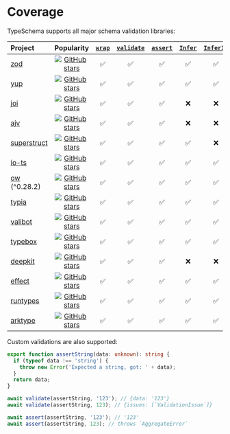 
# Coverage

TypeSchema supports all major schema validation libraries:

<Bleed>

| Project                                                                                                                 |                                                                                       Popularity                                                                                        | [`wrap`](/docs/reference#wrap) | [`validate`](/docs/reference#validate) | [`assert`](/docs/reference#assert) | [`Infer`](/docs/reference#infer) | [`InferIn`](/docs/reference#inferin) | Example schema                                                            |
| :---------------------------------------------------------------------------------------------------------------------- | :-------------------------------------------------------------------------------------------------------------------------------------------------------------------------------------: | :----------------------------: | :------------------------------------: | :--------------------------------: | :------------------------------: | :----------------------------------: | :------------------------------------------------------------------------ |
| [zod](https://zod.dev)                                                                                                  |             <a href="https://github.com/colinhacks/zod" rel="nofollow"><img src="https://img.shields.io/github/stars/colinhacks/zod?style=social" alt="GitHub stars" /></a>             |               ✅               |                   ✅                   |                 ✅                 |                ✅                |                  ✅                  | `z.string()`                                                              |
| [yup](https://github.com/jquense/yup)                                                                                   |                <a href="https://github.com/jquense/yup" rel="nofollow"><img src="https://img.shields.io/github/stars/jquense/yup?style=social" alt="GitHub stars" /></a>                |               ✅               |                   ✅                   |                 ✅                 |                ✅                |                  ✅                  | `string()`                                                                |
| [joi](https://joi.dev)                                                                                                  |                 <a href="https://github.com/hapijs/joi" rel="nofollow"><img src="https://img.shields.io/github/stars/hapijs/joi?style=social" alt="GitHub stars" /></a>                 |               ✅               |                   ✅                   |                 ✅                 |                ❌                |                  ❌                  | `Joi.string()`                                                            |
| [ajv](https://ajv.js.org)                                                                                               |          <a href="https://github.com/ajv-validator/ajv" rel="nofollow"><img src="https://img.shields.io/github/stars/ajv-validator/ajv?style=social" alt="GitHub stars" /></a>          |               ✅               |                   ✅                   |                 ✅                 |                ❌                |                  ❌                  | `{type: "string"}`                                                        |
| [superstruct](https://docs.superstructjs.org)                                                                           | <a href="https://github.com/ianstormtaylor/superstruct" rel="nofollow"><img src="https://img.shields.io/github/stars/ianstormtaylor/superstruct?style=social" alt="GitHub stars" /></a> |               ✅               |                   ✅                   |                 ✅                 |                ✅                |                  ❌                  | `string()`                                                                |
| [io-ts](https://gcanti.github.io/io-ts)                                                                                 |               <a href="https://github.com/gcanti/io-ts" rel="nofollow"><img src="https://img.shields.io/github/stars/gcanti/io-ts?style=social" alt="GitHub stars" /></a>               |               ✅               |                   ✅                   |                 ✅                 |                ✅                |                  ✅                  | `t.string`                                                                |
| <span className="whitespace-nowrap">[ow](https://sindresorhus.com/ow) <span className="text-xs">(^0.28.2)</span></span> |            <a href="https://github.com/sindresorhus/ow" rel="nofollow"><img src="https://img.shields.io/github/stars/sindresorhus/ow?style=social" alt="GitHub stars" /></a>            |               ✅               |                   ✅                   |                 ✅                 |                ✅                |                  ✅                  | `ow.string`                                                               |
| [typia](https://typia.io)                                                                                               |              <a href="https://github.com/samchon/typia" rel="nofollow"><img src="https://img.shields.io/github/stars/samchon/typia?style=social" alt="GitHub stars" /></a>              |               ✅               |                   ✅                   |                 ✅                 |                ✅                |                  ✅                  | <span className="whitespace-nowrap">`typia.createAssert<string>()`</span> |
| [valibot](https://valibot.dev)                                                                                          |      <a href="https://github.com/fabian-hiller/valibot" rel="nofollow"><img src="https://img.shields.io/github/stars/fabian-hiller/valibot?style=social" alt="GitHub stars" /></a>      |               ✅               |                   ✅                   |                 ✅                 |                ✅                |                  ✅                  | `string()`                                                                |
| [typebox](https://github.com/sinclairzx81/typebox)                                                                      |       <a href="https://github.com/sinclairzx81/typebox" rel="nofollow"><img src="https://img.shields.io/github/stars/sinclairzx81/typebox?style=social" alt="GitHub stars" /></a>       |               ✅               |                   ✅                   |                 ✅                 |                ✅                |                  ✅                  | `Type.String()`                                                           |
| [deepkit](https://deepkit.io)                                                                                           |  <a href="https://github.com/deepkit/deepkit-framework" rel="nofollow"><img src="https://img.shields.io/github/stars/deepkit/deepkit-framework?style=social" alt="GitHub stars" /></a>  |               ✅               |                   ✅                   |                 ✅                 |                ❌                |                  ❌                  | `typeOf<string>()`                                                        |
| [effect](https://effect.website)                                                                                        |           <a href="https://github.com/Effect-TS/effect" rel="nofollow"><img src="https://img.shields.io/github/stars/effect-ts/effect?style=social" alt="GitHub stars" /></a>           |               ✅               |                   ✅                   |                 ✅                 |                ✅                |                  ✅                  | `S.string`                                                                |
| [runtypes](https://github.com/pelotom/runtypes)                                                                         |           <a href="https://github.com/pelotom/runtypes" rel="nofollow"><img src="https://img.shields.io/github/stars/pelotom/runtypes?style=social" alt="GitHub stars" /></a>           |               ✅               |                   ✅                   |                 ✅                 |                ✅                |                  ✅                  | `String`                                                                  |
| [arktype](https://arktype.io)                                                                                           |          <a href="https://github.com/arktypeio/arktype" rel="nofollow"><img src="https://img.shields.io/github/stars/arktypeio/arktype?style=social" alt="GitHub stars" /></a>          |               ✅               |                   ✅                   |                 ✅                 |                ✅                |                  ✅                  | `type('string')`                                                          |

</Bleed>

Custom validations are also supported:

```ts
export function assertString(data: unknown): string {
  if (typeof data !== 'string') {
    throw new Error('Expected a string, got: ' + data);
  }
  return data;
}

await validate(assertString, '123'); // {data: '123'}
await validate(assertString, 123); // {issues: [`ValidationIssue`]}

await assert(assertString, '123'); // '123'
await assert(assertString, 123); // throws `AggregateError`
```
